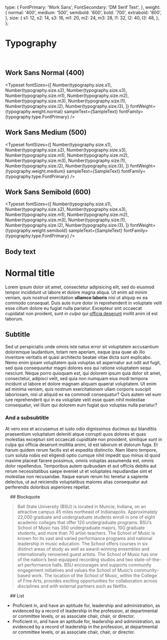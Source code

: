
<Meta title="Brand/Typography" />

  type: {
    FontPrimary: 'Work Sans',
    FontSecondary: 'DM Serif Text',
  },
  weight: {
    normal: '400',
    medium: '500',
    semibold: '600',
    bold: '700',
    extrabold: '800',
  },
  size: {
    s1: 12,
    s2: 14,
    s3: 16,
    m1: 20,
    m2: 24,
    m3: 28,
    l1: 32,
    l2: 40,
    l3: 48,
  },
};


# Typography
&nbsp;
## Work Sans Normal (400)

<Typeset
  fontSizes={[
    Number(typography.size.s1),
    Number(typography.size.s2),
    Number(typography.size.s3),
    Number(typography.size.m1),
    Number(typography.size.m2),
    Number(typography.size.m3),
    Number(typography.size.l1),
    Number(typography.size.l2),
    Number(typography.size.l3),
  ]}
  fontWeight={typography.weight.normal}
  sampleText={SampleText}
  fontFamily={typography.type.FontPrimary}
/>

## Work Sans Medium (500)

<Typeset
  fontSizes={[
    Number(typography.size.s1),
    Number(typography.size.s2),
    Number(typography.size.s3),
    Number(typography.size.m1),
    Number(typography.size.m2),
    Number(typography.size.m3),
    Number(typography.size.l1),
    Number(typography.size.l2),
    Number(typography.size.l3),
  ]}
  fontWeight={typography.weight.medium}
  sampleText={SampleText}
  fontFamily={typography.type.FontPrimary}
/>

## Work Sans Semibold (600)

<Typeset
  fontSizes={[
    Number(typography.size.s1),
    Number(typography.size.s2),
    Number(typography.size.s3),
    Number(typography.size.m1),
    Number(typography.size.m2),
    Number(typography.size.m3),
    Number(typography.size.l1),
    Number(typography.size.l2),
    Number(typography.size.l3),
  ]}
  fontWeight={typography.weight.semibold}
  sampleText={SampleText}
  fontFamily={typography.type.FontPrimary}
/>

## Body text
<div class="fluid-type">
  <h1>Normal title</h1>

  <p>Lorem ipsum dolor sit amet, consectetur adipisicing elit, sed do eiusmod tempor incididunt ut labore et dolore magna aliqua. Ut enim ad minim veniam, quis nostrud exercitation <strong>ullamco laboris</strong> nisi ut aliquip ex ea commodo consequat. Duis aute irure dolor in reprehenderit in voluptate velit esse cillum dolore eu fugiat nulla pariatur. Excepteur sint occaecat cupidatat non proident, sunt <em>in culpa</em> qui <a href="https://googlecom">officia deserunt</a> mollit anim id est laborum.</p>

  <h2 class="p-0">Subtitle</h2>
  <p>Sed ut perspiciatis unde omnis iste natus error sit voluptatem accusantium doloremque laudantium, totam rem aperiam, eaque ipsa quae ab illo inventore veritatis et quasi architecto beatae vitae dicta sunt explicabo. Nemo enim ipsam voluptatem quia voluptas sit aspernatur aut odit aut fugit, sed quia consequuntur magni dolores eos qui ratione voluptatem sequi nesciunt. Neque porro quisquam est, qui dolorem ipsum quia dolor sit amet, consectetur, adipisci velit, sed quia non numquam eius modi tempora incidunt ut labore et dolore magnam aliquam quaerat voluptatem. Ut enim ad minima veniam, quis nostrum exercitationem ullam corporis suscipit laboriosam, nisi ut aliquid ex ea commodi consequatur? Quis autem vel eum iure reprehenderit qui in ea voluptate velit esse quam nihil molestiae consequatur, vel illum qui dolorem eum fugiat quo voluptas nulla pariatur?</p>

  <h3>And a subsubtitle</h3>

  <p>At vero eos et accusamus et iusto odio dignissimos ducimus qui blanditiis praesentium voluptatum deleniti atque corrupti quos dolores et quas molestias excepturi sint occaecati cupiditate non provident, similique sunt in culpa qui officia deserunt mollitia animi, id est laborum et dolorum fuga. Et harum quidem rerum facilis est et expedita distinctio. Nam libero tempore, cum soluta nobis est eligendi optio cumque nihil impedit quo minus id quod maxime placeat facere possimus, omnis voluptas assumenda est, omnis dolor repellendus. Temporibus autem quibusdam et aut officiis debitis aut rerum necessitatibus saepe eveniet ut et voluptates repudiandae sint et molestiae non recusandae. Itaque earum rerum hic tenetur a sapiente delectus, ut aut reiciendis voluptatibus maiores alias consequatur aut perferendis doloribus asperiores repellat.</p>
</div>
&nbsp;
&nbsp;
## Blockquote
&nbsp;
<div class="fluid-type article-content">
  <blockquote>Ball State University (BSU) is located in Muncie, Indiana, on an attractive campus 45 miles northeast of Indianapolis. Approximately 22,000 graduate and undergraduate students enroll in one of eight academic colleges that offer 120 undergraduate programs. BSU’s School of Music has 350 undergraduate majors, 100 graduate students, and more than 70 artist-teachers. The School of Music is known for its vast and varied performance programs and national leadership in music education. The School offers courses in six distinct areas of study as well as award-winning ensembles and internationally renowned guest artists. The School of Music has one of the nation’s best-equipped recording studios and two state-of-the-art performance halls. BSU encourages and supports community engagement initiatives and values the School of Music’s community-based work. The location of the School of Music, within the College of Fine Arts, provides exciting opportunities for collaboration across disciplines and with external partners such as Netflix.</blockquote>
</div>
&nbsp;
&nbsp;
## List

<div class="article-content">
  <ul>
    <li>Proficient in, and have an aptitude for, leadership and administration, as evidenced by a record of leadership in the profession, at departmental or committee levels, or as associate chair, chair, or director.</li>
    <li>Proficient in, and have an aptitude for, leadership and administration, as evidenced by a record of leadership in the profession, at departmental or committee levels, or as associate chair, chair, or director.</li>
  </ul>
</div>

